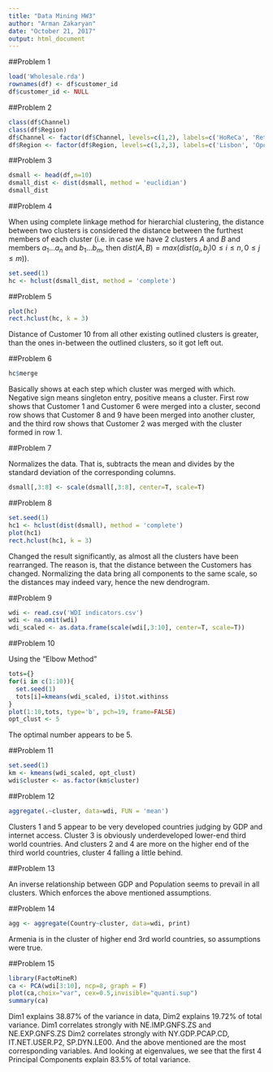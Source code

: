 ```yaml
---
title: "Data Mining HW3"
author: "Arman Zakaryan"
date: "October 21, 2017"
output: html_document
---
```


##Problem 1

```r
load('Wholesale.rda')
rownames(df) <- df$customer_id
df$customer_id <- NULL

```

##Problem 2

```r
class(df$Channel)
class(df$Region)
df$Channel <- factor(df$Channel, levels=c(1,2), labels=c('HoReCa', 'Retail'))
df$Region <- factor(df$Region, levels=c(1,2,3), labels=c('Lisbon', 'Oporto', 'Other Region'))

```

##Problem 3

```r
dsmall <- head(df,n=10)
dsmall_dist <- dist(dsmall, method = 'euclidian')
dsmall_dist
```

##Problem 4

When using complete linkage method for hierarchial clustering, the distance between two clusters is considered the distance between the furthest members of each cluster (i.e. in case we have 2 clusters $A$ and $B$ and members $a_1...a_n$ and $b_1...b_m$, then $dist(A,B) = max(dist(a_i,b_j)  0\leq i \leq n, 0\leq j \leq m$)).
```r
set.seed(1)
hc <- hclust(dsmall_dist, method = 'complete')
```

##Problem 5

```r
plot(hc)
rect.hclust(hc, k = 3)
```
Distance of Customer 10 from all other existing outlined clusters is greater, than the ones in-between the outlined clusters, so it got left out.

##Problem 6

```r
hc$merge
```
Basically shows at each step which cluster was merged with which. Negative sign means singleton entry, positive means a cluster. First row shows that Customer 1 and Customer 6 were merged into a cluster, second row shows that Customer 8 and 9 have been merged into another cluster, and the third row shows that Customer 2 was merged with the cluster formed in row 1.

##Problem 7

Normalizes the data. That is, subtracts the mean and divides by the standard deviation of the corresponding columns.
```r
dsmall[,3:8] <- scale(dsmall[,3:8], center=T, scale=T)
```

##Problem 8

```r
set.seed(1)
hc1 <- hclust(dist(dsmall), method = 'complete')
plot(hc1)
rect.hclust(hc1, k = 3)
```
Changed the result significantly, as almost all the clusters have been rearranged. The reason is, that the distance between the Customers has changed. Normalizing the data bring all components to the same scale, so the distances may indeed vary, hence the new dendrogram.

##Problem 9

```r
wdi <- read.csv('WDI indicators.csv')
wdi <- na.omit(wdi)
wdi_scaled <- as.data.frame(scale(wdi[,3:10], center=T, scale=T))
```

##Problem 10

Using the "Elbow Method"
```r
tots={}
for(i in c(1:10)){
  set.seed(1)
  tots[i]=kmeans(wdi_scaled, i)$tot.withinss
}
plot(1:10,tots, type='b', pch=19, frame=FALSE)
opt_clust <- 5
```
The optimal number appears to be 5.

##Problem 11

```r
set.seed(1)
km <- kmeans(wdi_scaled, opt_clust)
wdi$cluster <- as.factor(km$cluster)
```

##Problem 12

```r
aggregate(.~cluster, data=wdi, FUN = 'mean')
```
Clusters 1 and 5 appear to be very developed countries judging by GDP and internet access. Cluster 3 is obviously underdeveloped lower-end third world countries. And clusters 2 and 4 are more on the higher end of the third world countries, cluster 4 falling a little behind.

##Problem 13

An inverse relationship between GDP and Population seems to prevail in all clusters. Which enforces the above mentioned assumptions.

##Problem 14

```r
agg <- aggregate(Country~cluster, data=wdi, print)
```
Armenia is in the cluster of higher end 3rd world countries, so assumptions were true.

##Problem 15

```r
library(FactoMineR)
ca <- PCA(wdi[3:10], ncp=8, graph = F)
plot(ca,choix="var", cex=0.5,invisible="quanti.sup")
summary(ca)
```
Dim1 explains 38.87% of the variance in data, Dim2 explains 19.72% of total variance.
Dim1 correlates strongly with NE.IMP.GNFS.ZS and NE.EXP.GNFS.ZS
Dim2 correlates strongly with NY.GDP.PCAP.CD, IT.NET.USER.P2, SP.DYN.LE00.
And the above mentioned are the most corresponding variables.
And looking at eigenvalues, we see that the first 4 Principal Components explain 83.5% of total variance.
